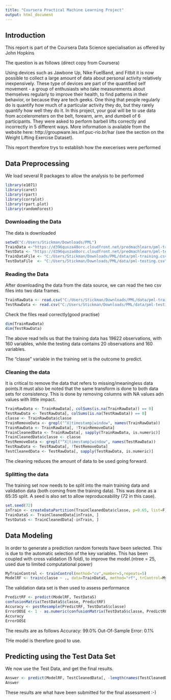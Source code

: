 ```yaml
---
title: "Coursera Practical Machine Learning Project"
output: html_document
---
```

  
## Introduction
This report is part of the Coursera Data Science specialisation as offered by John Hopkins

The question is as follows (direct copy from Coursera)

Using devices such as Jawbone Up, Nike FuelBand, and Fitbit it is now possible to collect a large amount of data about personal activity relatively inexpensively. These type of devices are part of the quantified self movement - a group of enthusiasts who take measurements about themselves regularly to improve their health, to find patterns in their behavior, or because they are tech geeks. One thing that people regularly do is quantify how much of a particular activity they do, but they rarely quantify how well they do it. In this project, your goal will be to use data from accelerometers on the belt, forearm, arm, and dumbell of 6 participants. They were asked to perform barbell lifts correctly and incorrectly in 5 different ways. More information is available from the website here: http://groupware.les.inf.puc-rio.br/har (see the section on the Weight Lifting Exercise Dataset). 

This report therefore trys to establish how the execerises were performed  

## Data Preprocessing  
We load several R packages to allow the analysis to be performed

```r
library(e1071)
library(caret)
library(rpart)
library(corrplot)
library(rpart.plot)
library(randomForest)
```

### Downloading the Data
The data is downloaded 

```r
setwd("C:/Users/Stickman/Downloads/PML")
TrainData <-"https://d396qusza40orc.cloudfront.net/predmachlearn/pml-training.csv"
TestData <- "https://d396qusza40orc.cloudfront.net/predmachlearn/pml-testing.csv"
TrainDataFile <- "C:/Users/Stickman/Downloads/PML/data/pml-training.csv"
TestDataFile  <- "C:/Users/Stickman/Downloads/PML/data/pml-testing.csv"
```

### Reading the Data
After downloading the data from the data source, we can read the two csv files into two data frames.  

```r
TrainRawData <- read.csv("C:/Users/Stickman/Downloads/PML/data/pml-training.csv")
TestRawData <- read.csv("C:/Users/Stickman/Downloads/PML/data/pml-testing.csv")
```

Check the files read correctly(good practise)

```r
dim(TrainRawData)
dim(TestRawData)
```

The above read tells us that the training data has 19622 observations, with 160 variables, while the testing data  contains 20 observations and 160 variables. 

The "classe" variable in the training set is the outcome to predict. 

### Cleaning the data
It is critical to remove the data that refers to missing/meaningless data points.It must also be noted that the same transform is done to both data sets for consistency. This is done by removing columns with NA values adn values with little impact. 

```r
TrainRawData <- TrainRawData[, colSums(is.na(TrainRawData)) == 0] 
TestRawData <- TestRawData[, colSums(is.na(TestRawData)) == 0] 
classe <- TrainRawData$classe
TrainRemoveData <- grepl("^X|timestamp|window", names(TrainRawData))
TrainRawData <- TrainRawData[, !TrainRemoveData]
TrainCleanedData <- TrainRawData[, sapply(TrainRawData, is.numeric)]
TrainCleanedData$classe <- classe
TestRemoveData <- grepl("^X|timestamp|window", names(TestRawData))
TestRawData <- TestRawData[, !TestRemoveData]
TestCleanedData <- TestRawData[, sapply(TestRawData, is.numeric)]
```
The cleaning reduces the amount of data to be used going forward.

### Splitting the data
The training set now needs to be split into the main training data and validation data (both coming from the training data). This was done as a 65:35 split. A seed is also set to allow reproduceability (72 in this case).

```r
set.seed(72) 
inTrain <- createDataPartition(TrainCleanedData$classe, p=0.65, list=F)
TrainDataS <- TrainCleanedData[inTrain, ]
TestDataS <- TrainCleanedData[-inTrain, ]
```

## Data Modeling
In order to generate a prediction random forrests have been selected. This is due to the automatic selection of the key variables. This has been coupled with cross validation (5 fold), to improve the model.(ntree = 25, used due to limited computational power)

```r
MyTrainControl <- trainControl(method="cv",number=5,repeats=5)
ModelRF <- train(classe ~ ., data=TrainDataS, method="rf", trControl=MyTrainControl, ntree=25)
```

The validation data set is then used to assess performance  

```r
PredictRF <- predict(ModelRF, TestDataS)
confusionMatrix(TestDataS$classe, PredictRF)
Accuracy <- postResample(PredictRF, TestDataS$classe)
ErrorOOSE <- 1 - as.numeric(confusionMatrix(TestDataS$classe, PredictRF)$overall[1])
Accuracy
ErrorOOSE
```

The results are as follows
Accuracy: 99.0%
Out-Of-Sample Error: 0.1%

THe model is therefore good to use.

## Predicting using the Test Data Set
We now use the Test Data, and get the final results.  

```r
Answer <- predict(ModelRF, TestCleanedData[, -length(names(TestCleanedData))])
Answer
```

These results are what have been submitted for the final assessment :-)